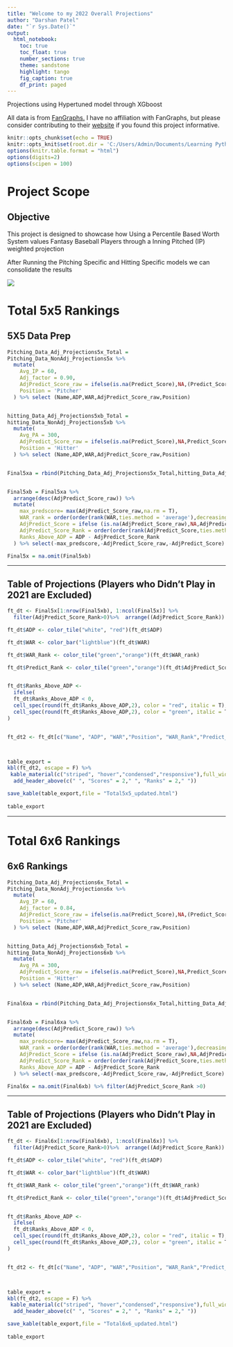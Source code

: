 ```yaml
---
title: "Welcome to my 2022 Overall Projections"
author: "Darshan Patel"
date: "`r Sys.Date()`"
output: 
  html_notebook:
    toc: true
    toc_float: true
    number_sections: true
    theme: sandstone
    highlight: tango
    fig_caption: true
    df_print: paged
---
```


<html>

<p>

Projections using Hypertuned model through XGboost

</p>

<p>

All data is from [FanGraphs.](https://www.fangraphs.com/) I have no affiliation with FanGraphs, but please consider contributing to their [website](https://plus.fangraphs.com/shop/) if you found this project informative.

</p>

```r
knitr::opts_chunk$set(echo = TRUE)
knitr::opts_knit$set(root.dir = 'C:/Users/Admin/Documents/Learning Python Folder1/Python Essence Training/Fantasy-Baseball/Data')
options(knitr.table.format = "html") 
options(digits=2)
options(scipen = 100)
```


# Project Scope {.tabset}

## Objective

This project is designed to showcase how Using a Percentile Based Worth System values Fantasy Baseball Players through a Inning Pitched (IP) weighted projection

After Running the Pitching Specific and Hitting Specific models we can consolidate the results

![](IntroChartTotal.png)


# Total 5x5 Rankings {.tabset .tabset-pills}
## 5X5 Data Prep
```r




Pitching_Data_Adj_Projections5x_Total =
Pitching_Data_NonAdj_Projections5x %>% 
  mutate(
    Avg_IP = 60,
    Adj_factor = 0.90,
    AdjPredict_Score_raw = ifelse(is.na(Predict_Score),NA,(Predict_Score*(IP/Avg_IP)))/Adj_factor,
    Position = 'Pitcher'
  ) %>% select (Name,ADP,WAR,AdjPredict_Score_raw,Position)


hitting_Data_Adj_Projections5xb_Total =
hitting_Data_NonAdj_Projections5xb %>% 
  mutate(
    Avg_PA = 300,
    AdjPredict_Score_raw = ifelse(is.na(Predict_Score),NA,Predict_Score*(PA/Avg_PA)),
    Position = 'Hitter'
  ) %>% select (Name,ADP,WAR,AdjPredict_Score_raw,Position)


Final5xa = rbind(Pitching_Data_Adj_Projections5x_Total,hitting_Data_Adj_Projections5xb_Total) 


Final5xb = Final5xa %>% 
  arrange(desc(AdjPredict_Score_raw)) %>% 
  mutate(
    max_predscore= max(AdjPredict_Score_raw,na.rm = T),
    WAR_rank = order(order(rank(WAR,ties.method = 'average'),decreasing = TRUE)),
    AdjPredict_Score = ifelse (is.na(AdjPredict_Score_raw),NA,AdjPredict_Score_raw *100/max_predscore),
    AdjPredict_Score_Rank = order(order(rank(AdjPredict_Score,ties.method = 'average'),decreasing = TRUE))-sum(is.na(AdjPredict_Score)), 
    Ranks_Above_ADP = ADP - AdjPredict_Score_Rank
  ) %>% select(-max_predscore,-AdjPredict_Score_raw,-AdjPredict_Score)

Final5x = na.omit(Final5xb)


```


------------------------------------------------------------------------

## Table of Projections (Players who Didn't Play in 2021 are Excluded)

```r


ft_dt <- Final5x[1:nrow(Final5xb), 1:ncol(Final5x)] %>% 
  filter(AdjPredict_Score_Rank>0)%>%  arrange((AdjPredict_Score_Rank))

ft_dt$ADP <- color_tile("white", "red")(ft_dt$ADP)

ft_dt$WAR <- color_bar("lightblue")(ft_dt$WAR)

ft_dt$WAR_Rank <- color_tile("green","orange")(ft_dt$WAR_rank)

ft_dt$Predict_Rank <- color_tile("green","orange")(ft_dt$AdjPredict_Score_Rank) 


ft_dt$Ranks_Above_ADP <- 
  ifelse(
  ft_dt$Ranks_Above_ADP < 0,
  cell_spec(round(ft_dt$Ranks_Above_ADP,2), color = "red", italic = T),
  cell_spec(round(ft_dt$Ranks_Above_ADP,2), color = "green", italic = T)
)


ft_dt2 <- ft_dt[c("Name", "ADP", "WAR","Position", "WAR_Rank","Predict_Rank","Ranks_Above_ADP")]



table_export = 
kbl(ft_dt2, escape = F) %>% 
 kable_material(c("striped", "hover","condensed","responsive"),full_width = F,fixed_thead = T) %>%   column_spec(6, width = "3cm") %>%
  add_header_above(c(" ", "Scores" = 2," ", "Ranks" = 2," "))

save_kable(table_export,file = "Total5x5_updated.html")
  
table_export  
```

------------------------------------------------------------------------

# Total 6x6 Rankings {.tabset .tabset-pills}
## 6x6 Rankings
```r




Pitching_Data_Adj_Projections6x_Total =
Pitching_Data_NonAdj_Projections6x %>% 
  mutate(
    Avg_IP = 60,
    Adj_factor = 0.84,
    AdjPredict_Score_raw = ifelse(is.na(Predict_Score),NA,(Predict_Score*(IP/Avg_IP)))/Adj_factor,
    Position = 'Pitcher'
  ) %>% select (Name,ADP,WAR,AdjPredict_Score_raw,Position)


hitting_Data_Adj_Projections6xb_Total =
hitting_Data_NonAdj_Projections6xb %>% 
  mutate(
    Avg_PA = 300,
    AdjPredict_Score_raw = ifelse(is.na(Predict_Score),NA,Predict_Score*(PA/Avg_PA)),
    Position = 'Hitter'
  ) %>% select (Name,ADP,WAR,AdjPredict_Score_raw,Position)


Final6xa = rbind(Pitching_Data_Adj_Projections6x_Total,hitting_Data_Adj_Projections6xb_Total) 


Final6xb = Final6xa %>% 
  arrange(desc(AdjPredict_Score_raw)) %>% 
  mutate(
    max_predscore= max(AdjPredict_Score_raw,na.rm = T),
    WAR_rank = order(order(rank(WAR,ties.method = 'average'),decreasing = TRUE)),
    AdjPredict_Score = ifelse (is.na(AdjPredict_Score_raw),NA,AdjPredict_Score_raw *100/max_predscore),
    AdjPredict_Score_Rank = order(order(rank(AdjPredict_Score,ties.method = 'average'),decreasing = TRUE))-sum(is.na(AdjPredict_Score)), 
    Ranks_Above_ADP = ADP - AdjPredict_Score_Rank
  ) %>% select(-max_predscore,-AdjPredict_Score_raw,-AdjPredict_Score)

Final6x = na.omit(Final6xb) %>% filter(AdjPredict_Score_Rank >0)
```


------------------------------------------------------------------------

## Table of Projections (Players who Didn't Play in 2021 are Excluded)

```r


ft_dt <- Final6x[1:nrow(Final6xb), 1:ncol(Final6x)] %>% 
  filter(AdjPredict_Score_Rank>0)%>%  arrange((AdjPredict_Score_Rank))

ft_dt$ADP <- color_tile("white", "red")(ft_dt$ADP)

ft_dt$WAR <- color_bar("lightblue")(ft_dt$WAR)

ft_dt$WAR_Rank <- color_tile("green","orange")(ft_dt$WAR_rank)

ft_dt$Predict_Rank <- color_tile("green","orange")(ft_dt$AdjPredict_Score_Rank) 


ft_dt$Ranks_Above_ADP <- 
  ifelse(
  ft_dt$Ranks_Above_ADP < 0,
  cell_spec(round(ft_dt$Ranks_Above_ADP,2), color = "red", italic = T),
  cell_spec(round(ft_dt$Ranks_Above_ADP,2), color = "green", italic = T)
)


ft_dt2 <- ft_dt[c("Name", "ADP", "WAR","Position", "WAR_Rank","Predict_Rank","Ranks_Above_ADP")]



table_export = 
kbl(ft_dt2, escape = F) %>% 
 kable_material(c("striped", "hover","condensed","responsive"),full_width = F,fixed_thead = T) %>%   column_spec(6, width = "3cm") %>%
  add_header_above(c(" ", "Scores" = 2," ", "Ranks" = 2," "))

save_kable(table_export,file = "Total6x6_updated.html")
  
table_export  
```






